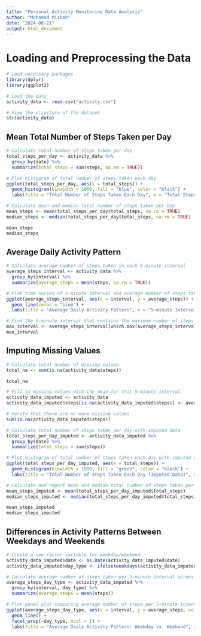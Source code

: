 ```yaml
---
title: "Personal Activity Monitoring Data Analysis"
author: "Mohamad Misbah"
date: "2024-06-21"
output: html_document
---
```


# Loading and Preprocessing the Data

```r
# Load necessary packages
library(dplyr)
library(ggplot2)

# Load the data
activity_data <- read.csv("activity.csv")

# View the structure of the dataset
str(activity_data)
```
## Mean Total Number of Steps Taken per Day
```r
# Calculate total number of steps taken per day
total_steps_per_day <- activity_data %>% 
  group_by(date) %>% 
  summarize(total_steps = sum(steps, na.rm = TRUE))

# Plot histogram of total number of steps taken each day
ggplot(total_steps_per_day, aes(x = total_steps)) +
  geom_histogram(binwidth = 1000, fill = "blue", color = "black") +
  labs(title = "Total Number of Steps Taken Each Day", x = "Total Steps", y = "Frequency")
```

```r
# Calculate mean and median total number of steps taken per day
mean_steps <- mean(total_steps_per_day$total_steps, na.rm = TRUE)
median_steps <- median(total_steps_per_day$total_steps, na.rm = TRUE)

mean_steps
median_steps
```
## Average Daily Activity Pattern
```r
# Calculate average number of steps taken in each 5-minute interval
average_steps_interval <- activity_data %>% 
  group_by(interval) %>% 
  summarize(average_steps = mean(steps, na.rm = TRUE))

# Plot time series of 5-minute interval and average number of steps taken
ggplot(average_steps_interval, aes(x = interval, y = average_steps)) +
  geom_line(color = "blue") +
  labs(title = "Average Daily Activity Pattern", x = "5-minute Interval", y = "Average Number of Steps")
```

```r
# Find the 5-minute interval that contains the maximum number of steps on average
max_interval <- average_steps_interval[which.max(average_steps_interval$average_steps), ]
max_interval
```
## Imputing Missing Values
```r
# Calculate total number of missing values
total_na <- sum(is.na(activity_data$steps))

total_na

# Fill in missing values with the mean for that 5-minute interval
activity_data_imputed <- activity_data
activity_data_imputed$steps[is.na(activity_data_imputed$steps)] <- average_steps_interval$average_steps[match(activity_data_imputed$interval[is.na(activity_data_imputed$steps)], average_steps_interval$interval)]

# Verify that there are no more missing values
sum(is.na(activity_data_imputed$steps))
```
```r
# Calculate total number of steps taken per day with imputed data
total_steps_per_day_imputed <- activity_data_imputed %>% 
  group_by(date) %>% 
  summarize(total_steps = sum(steps))

# Plot histogram of total number of steps taken each day with imputed data
ggplot(total_steps_per_day_imputed, aes(x = total_steps)) +
  geom_histogram(binwidth = 1000, fill = "green", color = "black") +
  labs(title = "Total Number of Steps Taken Each Day (Imputed Data)", x = "Total Steps", y = "Frequency")

# Calculate and report mean and median total number of steps taken per day with imputed data
mean_steps_imputed <- mean(total_steps_per_day_imputed$total_steps)
median_steps_imputed <- median(total_steps_per_day_imputed$total_steps)

mean_steps_imputed
median_steps_imputed
```
## Differences in Activity Patterns Between Weekdays and Weekends
```r
# Create a new factor variable for weekday/weekend
activity_data_imputed$date <- as.Date(activity_data_imputed$date)
activity_data_imputed$day_type <- ifelse(weekdays(activity_data_imputed$date) %in% c("Saturday", "Sunday"), "weekend", "weekday")

# Calculate average number of steps taken per 5-minute interval across weekdays and weekends
average_steps_day_type <- activity_data_imputed %>% 
  group_by(interval, day_type) %>% 
  summarize(average_steps = mean(steps))

# Plot panel plot comparing average number of steps per 5-minute interval across weekdays and weekends
ggplot(average_steps_day_type, aes(x = interval, y = average_steps, color = day_type)) +
  geom_line() +
  facet_wrap(~day_type, ncol = 1) +
  labs(title = "Average Daily Activity Pattern: Weekday vs. Weekend", x = "5-minute Interval", y = "Average Number of Steps")
```

